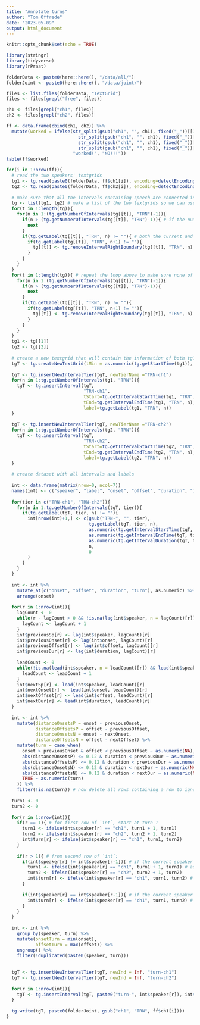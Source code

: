 ```yaml
---
title: "Annotate turns"
author: "Tom Offrede"
date: "2023-05-09"
output: html_document
---
```


```r
knitr::opts_chunk$set(echo = TRUE)
```

```r
library(stringr)
library(tidyverse)
library(rPraat)

folderData <- paste0(here::here(), "/data/all/")
folderJoint <- paste0(here::here(), "/data/joint/")

files <- list.files(folderData, "TextGrid")
files <- files[grepl("free", files)]

ch1 <- files[grepl("ch1", files)]
ch2 <- files[grepl("ch2", files)]

ff <- data.frame(cbind(ch1, ch2)) %>% 
  mutate(worked = ifelse(str_split(gsub("ch1", "", ch1), fixed("_"))[[1]][[1]] == str_split(gsub("ch2", "", ch2), fixed("_"))[[1]][[1]] &
                           str_split(gsub("ch1", "", ch1), fixed("_"))[[1]][[2]] == str_split(gsub("ch2", "", ch2), fixed("_"))[[1]][[2]] &
                           str_split(gsub("ch1", "", ch1), fixed("_"))[[1]][[3]] == str_split(gsub("ch2", "", ch2), fixed("_"))[[1]][[3]] &
                           str_split(gsub("ch1", "", ch1), fixed("_"))[[1]][[4]] == str_split(gsub("ch2", "", ch2), fixed("_"))[[1]][[4]],
                         "worked!", "NO!!!"))
table(ff$worked)
```


```r
for(i in 1:nrow(ff)){
  # read the two speakers' textgrids
  tg1 <- tg.read(paste0(folderData, ff$ch1[i]), encoding=detectEncoding(paste0(folderData, ff$ch1[i])))
  tg2 <- tg.read(paste0(folderData, ff$ch2[i]), encoding=detectEncoding(paste0(folderData, ff$ch2[i])))
  
  # make sure that all the intervals containing speech are connected into one interval (i.e., there are no consecutive intervals where both are speech; if there is a division between intervals, it should be because one is speech and one is silence)
  tg <- list(tg1, tg2) # make a list of the two textgrids so we can use a single for loop for both
  for(t in 1:length(tg)){
    for(n in 1:(tg.getNumberOfIntervals(tg[[t]], "TRN")-1)){
      if(n > (tg.getNumberOfIntervals(tg[[t]], "TRN")-1)){ # if the number of intervals in the tier changed and n is now higher than the last current interval number, skip this number
        next
      }
      if(tg.getLabel(tg[[t]], "TRN", n) != ""){ # both the current and the following interval are non-silence
        if(tg.getLabel(tg[[t]], "TRN", n+1) != ""){
          tg[[t]] <- tg.removeIntervalRightBoundary(tg[[t]], "TRN", n)
        }
      }
    }
  }
  for(t in 1:length(tg)){ # repeat the loop above to make sure none of the intervals were left behind (since the number of intervals changes as the loop is executed, it could be that some interval gets unchecked)
    for(n in 1:(tg.getNumberOfIntervals(tg[[t]], "TRN")-1)){
      if(n > (tg.getNumberOfIntervals(tg[[t]], "TRN")-1)){
        next
      }
      if(tg.getLabel(tg[[t]], "TRN", n) != ""){
        if(tg.getLabel(tg[[t]], "TRN", n+1) != ""){
          tg[[t]] <- tg.removeIntervalRightBoundary(tg[[t]], "TRN", n)
        }
      }
    }
  }
  tg1 <- tg[[1]]
  tg2 <- tg[[2]]
  
  # create a new textgrid that will contain the information of both tg1 and tg2
  tgT <- tg.createNewTextGrid(tMin = as.numeric(tg.getStartTime(tg1)), tMax = as.numeric(tg.getEndTime(tg1)))
  
  tgT <- tg.insertNewIntervalTier(tgT, newTierName ="TRN-ch1")
  for(n in 1:tg.getNumberOfIntervals(tg1, "TRN")){
    tgT <- tg.insertInterval(tgT,
                             "TRN-ch1",
                             tStart=tg.getIntervalStartTime(tg1, "TRN", n),
                             tEnd=tg.getIntervalEndTime(tg1, "TRN", n),
                             label=tg.getLabel(tg1, "TRN", n))
  }
  
  tgT <- tg.insertNewIntervalTier(tgT, newTierName ="TRN-ch2")
  for(n in 1:tg.getNumberOfIntervals(tg2, "TRN")){
    tgT <- tg.insertInterval(tgT,
                             "TRN-ch2",
                             tStart=tg.getIntervalStartTime(tg2, "TRN", n),
                             tEnd=tg.getIntervalEndTime(tg2, "TRN", n),
                             label=tg.getLabel(tg2, "TRN", n))
  }
  
  # create dataset with all intervals and labels
  
  int <- data.frame(matrix(nrow=0, ncol=7))
  names(int) <- c("speaker", "label", "onset", "offset", "duration", "interval", "turn")
  
  for(tier in c("TRN-ch1", "TRN-ch2")){
    for(n in 1:tg.getNumberOfIntervals(tgT, tier)){
      if(tg.getLabel(tgT, tier, n) != ""){
        int[nrow(int)+1,] <- c(gsub("TRN-", "", tier),
                               tg.getLabel(tgT, tier, n),
                               as.numeric(tg.getIntervalStartTime(tgT, tier, n)),
                               as.numeric(tg.getIntervalEndTime(tgT, tier, n)),
                               as.numeric(tg.getIntervalDuration(tgT, tier, n)),
                               n,
                               0
        )
      }
    }
  }
  
  int <- int %>% 
    mutate_at(c("onset", "offset", "duration", "turn"), as.numeric) %>% 
    arrange(onset)
  
  for(r in 1:nrow(int)){
    lagCount <- 0
    while(r - lagCount > 0 && !is.na(lag(int$speaker, n = lagCount)[r]) && lag(int$speaker, n=lagCount)[r] == int$speaker[r]){
      lagCount <- lagCount + 1
    }
    int$previousSp[r] <- lag(int$speaker, lagCount)[r]
    int$previousOnset[r] <- lag(int$onset, lagCount)[r]
    int$previousOffset[r] <- lag(int$offset, lagCount)[r]
    int$previousDur[r] <- lag(int$duration, lagCount)[r]
    
    leadCount <- 0
    while(!is.na(lead(int$speaker, n = leadCount)[r]) && lead(int$speaker, n=leadCount)[r] == int$speaker[r]){
      leadCount <- leadCount + 1
    }
    int$nextSp[r] <- lead(int$speaker, leadCount)[r]
    int$nextOnset[r] <- lead(int$onset, leadCount)[r]
    int$nextOffset[r] <- lead(int$offset, leadCount)[r]
    int$nextDur[r] <- lead(int$duration, leadCount)[r]
  }
  
  int <- int %>% 
    mutate(distanceOnsetsP = onset - previousOnset,
           distanceOffsetsP = offset - previousOffset,
           distanceOnsetsN = onset - nextOnset,
           distanceOffsetsN = offset - nextOffset) %>% 
    mutate(turn = case_when(
      onset > previousOnset & offset < previousOffset ~ as.numeric(NA),
      abs(distanceOnsetsP) <= 0.12 & duration < previousDur ~ as.numeric(NA),
      abs(distanceOffsetsP) <= 0.12 & duration < previousDur ~ as.numeric(NA),
      abs(distanceOnsetsN) <= 0.12 & duration < nextDur ~ as.numeric(NA),
      abs(distanceOffsetsN) <= 0.12 & duration < nextDur ~ as.numeric(NA),
      TRUE ~ as.numeric(turn)
    )) %>% 
    filter(!is.na(turn)) # now delete all rows containing a row to ignore
  
  turn1 <- 0
  turn2 <- 0
  
  for(r in 1:nrow(int)){
    if(r == 1){ # for first row of `int`, start at turn 1
      turn1 <- ifelse(int$speaker[r] == "ch1", turn1 + 1, turn1)
      turn2 <- ifelse(int$speaker[r] == "ch2", turn2 + 1, turn2)
      int$turn[r] <- ifelse(int$speaker[r] == "ch1", turn1, turn2)
    }
    
    if(r > 1){ # from second row of `int`:
      if(int$speaker[r] != int$speaker[r-1]){ # if the current speaker is different from the previous row:
        turn1 <- ifelse(int$speaker[r] == "ch1", turn1 + 1, turn1) # add a turn count
        turn2 <- ifelse(int$speaker[r] == "ch2", turn2 + 1, turn2)
        int$turn[r] <- ifelse(int$speaker[r] == "ch1", turn1, turn2) # and save the turn number
      }
      
      if(int$speaker[r] == int$speaker[r-1]){ # if the current speaker is the same as in the previous row:
        int$turn[r] <- ifelse(int$speaker[r] == "ch1", turn1, turn2) # just save the current turn number
      }
    }
  }
  
  int <- int %>% 
    group_by(speaker, turn) %>% 
    mutate(onsetTurn = min(onset),
           offsetTurn = max(offset)) %>% 
    ungroup() %>% 
    filter(!duplicated(paste0(speaker, turn)))
  
  
  tgT <- tg.insertNewIntervalTier(tgT, newInd = Inf, "turn-ch1")
  tgT <- tg.insertNewIntervalTier(tgT, newInd = Inf, "turn-ch2")
  
  for(r in 1:nrow(int)){
    tgT <- tg.insertInterval(tgT, paste0("turn-", int$speaker[r]), int$onsetTurn[r], int$offsetTurn[r], paste0("turn", int$turn[r]))
  }
  
  tg.write(tgT, paste0(folderJoint, gsub("ch1", "TRN", ff$ch1[i])))
}
```


